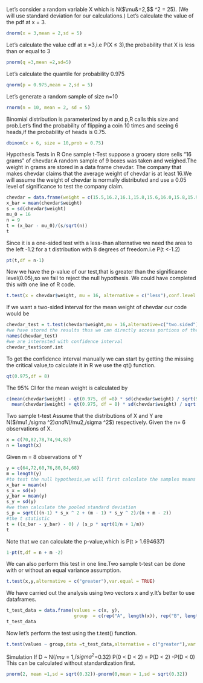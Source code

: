 Let's consider a random variable X which is N($\mu&=2,$\sigma$ ^2 = 25).
(We will use standard deviation for our calculations.)
Let's calculate the value of the pdf at x = 3.
```r
dnorm(x = 3,mean = 2,sd = 5)
```
Let's calculate the value cdf at x =3,i.e P(X $\le$ 3),the probability that X is less than or equal to 3
```r
pnorm(q =3,mean =2,sd=5)
```
Let's calculate the quantile for probability 0.975
```r
qnorm(p = 0.975,mean = 2,sd = 5)
```
Let's generate a random sample of size n=10
```r
rnorm(n = 10, mean = 2, sd = 5)
```
Binomial distribution is parameterized by n and p,R calls this size and prob.Let's find the probability of flipping a coin 10 times and seeing 6 heads,if the probability of heads is 0.75.
```r
dbinom(x = 6, size = 10,prob = 0.75)
```
Hypothesis Tests in R
One sample t-Test
suppose a grocery store sells "16 grams" of chevdar.A random sample of 9 boxes was taken and weighed.The weight in grams are stored in a data frame chevdar.
The company that makes chevdar claims that the average weight of chevdar is at least 16.We will assume the weight of chevdar is normally distributed and use a 0.05 level of significance to test the company claim.
```r
chevdar = data.frame(weight = c(15.5,16.2,16.1,15.8,15.6,16.0,15.8,15.9,16.2))
x_bar = mean(chevdar$weight)
s = sd(chevdar$weight)
mu_0 = 16
n = 9
t = (x_bar - mu_0)/(s/sqrt(n))
t
```
Since it is a one-sided test with a less-than alternative we need the area to the left -1.2 for a t distribution with 8 degrees of freedom.i.e P(t <-1.2)
```r
pt(t,df = n-1)
```
Now we have the p-value of our test,that is greater than the significance level(0.05),so we fail to reject the null hypothesis.
We could have completed this with one line of R code.
```r
t.test(x = chevdar$weight, mu = 16, alternative = c("less"),conf.level = 0.95)
```
If we want a two-sided interval for the mean weight of chevdar our code would be
```r
chevdar_test = t.test(chevdar$weight,mu = 16,alternative=c("two.sided"),conf.level = 0.95)
#we have stored the results thus we can directly access portions of the output from t.test(),we use the names() function.
names(chevdar_test)
#we are interested with confidence interval
chevdar_test$conf.int
```
To get the confidence interval manually we can start by getting the missing the critical value,to calculate it in R we use the qt() function.
```r
qt(0.975,df = 8)
```
The 95% CI for the mean weight is calculated by 
```r
c(mean(chevdar$weight) - qt(0.975, df =8) * sd(chevdar$weight) / sqrt(9),
  mean(chevdar$weight) + qt(0.975, df = 8) * sd(chevdar$weight) / sqrt(9))
```
Two sample t-test
Assume that the distributions of X and Y are N($/mu$1,$/sigma ^2$) and N($/mu$2,$/sigma ^2$) respectively.
Given the n= 6 observations of X.
```r
x = c(70,82,78,74,94,82)
n = length(x)
```
Given m = 8 observations of Y
```r
y = c(64,72,60,76,80,84,68)
m = length(y)
#to test the null hypothesis,we will first calculate the samples means and standard deviations
x_bar = mean(x)
s_x = sd(x)
y_bar = mean(y)
s_y = sd(y)
#we then calculate the pooled standard deviation
s_p = sqrt(((n-1) * s_x ^ 2 + (m - 1) * s_y ^ 2)/(n + m - 2))
#the t statistic
t = ((x_bar - y_bar) - 0) / (s_p * sqrt(1/n + 1/m))
t
```
Note that we can calculate the p-value,which is P(t > 1.694637)
```r
1-pt(t,df = n + m -2)
```
We can also perform this test in one line.Two sample t-test can be done with or without an equal variance assumption.
```r
t.test(x,y,alternative = c("greater"),var.equal = TRUE)
```
We have carried out the analysis using two vectors x and y.It's better to use dataframes.
```r
t_test_data = data.frame(values = c(x, y),
                         group  = c(rep("A", length(x)), rep("B", length(y))))
t_test_data
```
Now let's perform the test using the t.test() function.
```r
t.test(values ~ group,data =t_test_data,alternative = c("greater"),var.equal = TRUE )
```

Simulation
If D ~ N($/mu$ = 1,$/sigma^2$=0.32)
P(0 < D < 2) = P(D < 2) -P(D < 0)
This can be calculated without standardization first.
```r
pnorm(2, mean =1,sd = sqrt(0.32))-pnorm(0,mean = 1,sd = sqrt(0.32))
```


